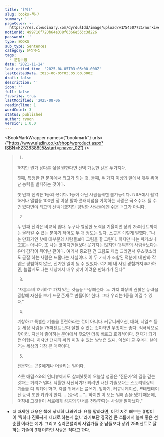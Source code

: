 ```yaml
---
title: '[책]'
slug: books-책-7
summary: ''
pageCover: >-
  https://res.cloudinary.com/dyrdul1dd/image/upload/v1754507721/norkive-notion-images/1754507721390-photo-1538045698727-ac45d4365100.jpg
notionId: 499716f720b64e338f0366e553c3d226
password: ''
type: BOOKS
sub_type: Sentences
category: 문장수집
tags:
  - 문장수집
date: '2021-11-24'
last_edited_time: '2025-08-05T03:05:00.000Z'
lastEditedDate: 2025-08-05T03:05:00.000Z
draft: false
description: ''
icon: ''
full: false
favorite: true
lastModified: '2025-08-06'
readingTime: 1
wordCount: 3
status: published
author: ryoon
version: 1.0.0
---
```


<BookMarkWrapper names={"bookmark"} urls={"https://www.aladin.co.kr/shop/wproduct.aspx?ISBN=K232838895&start=pnaver_02"} />

> 1.
>
> 하지만 뭔가 남다른 삶을 원한다면 선택 가능한 길은 두가지다.
>
>
> 첫째, 특정한 한 분야에서 최고가 되는 것. 둘째, 두 가지 이상의 일에서 매우 뛰어난 능력을 발휘하는 것이다.
>
>
> 첫 번째 전략은 1등의 몫이다. 1등이 아닌 사람들에겐 불가능이다. NBA에서 활약하거나 앨범을 100만 장 이상 팔아 플래티넘을 기록하는 사람은 극소수다. 될 수만 있다면야 최고의 선택이겠지만 평범한 사람들에겐 쉬운 목표가 아니다.
>
>
> 2.
>
>
> 두 번째 전략은 비교적 쉽다. 누구나 일정한 노력을 기울이면 상위 25퍼센트까지는 올라갈 수 있는 분야가 적어도 두 개 정도는 있다. 스콧은 이렇게 말했다. "나는 만화가인 탓에 대부분의 사람들보다 그림을 잘 그린다. 하지만 나는 피카소나 고흐는 아니다. 또 나는 코미디언들보다 웃기지는 않지만 대부분의 사람들보다는 유머 감각이 뛰어난 편이다. 여기서 중요한 건 그림도 제법 그리면서 우스갯소리도 곧잘 하는 사람은 드물다는 사실이다. 이 두 가지가 조합된 덕분에 내 만화 작업은 평범하지 않은, 진기한 일이 될 수 있었다. 여기에 내 사업 경험까지 추가하면, 놀랍게도 나는 세상에서 매우 찾기 어려운 만화가가 된다."
>
>
> 3.
>
>
> "자본주의 흐귀하고 가치 있는 것들을 보상해준다. 두 가지 이상의 괜찮은 능력을 결합해 자신을 보기 드문 존재로 만들어야 한다. 그때 우리는 1등을 이길 수 있다."
>
>
> 4.
>
>
> 거창하고 특별한 기술을 훈련하라는 것이 아니다. 커뮤니케이션, 대화, 세일즈 등등 세상 사람들 75퍼센트 보다 잘할 수 있는 것이라면 무엇이든 좋다. 적극적으로 찾아라. 자신이 좋아하는 분야에서 찾으면 더욱 빠르고 효과적이다. 천재가 되기란 어렵다. 하지만 천재와 싸워 이길 수 있는 방법은 있다. 이것이 곧 우리가 살아가는 세상의 가장 큰 매력이다.
>
>
> 5.
>
>
> 전문화는 곤충에게나 어울리는 일이다.
>
>
> 스콧 애덤스와의 인터뷰에서도 살펴봤듯이 오늘날 성공은 '전문가'의 길을 걷는 것과는 거리가 멀다. 탁월한 사진작가가 되려면 사진 기술보다는 스토리텔링의 기술을 더 익혀야 하고, 이를 위해서는 글쓰기, 말하기, 커뮤니케이션, 프레젠테이션 능력 또한 키워야 한다. .. (중략)... "...하지만 이 모든 일에 손을 댔기 때문에, 마침내 그것들이 서로에게 성공의 단서를 전달한다는 사실을 알아냈다."
>
>

+ 더 자세한 내용은 책에 상세히 나와있다. 요를 말하자면, 이것 저것 해보는 경험이 이 '뭐하나 진득하게 제대로 하는게 없니'라기보단 결국엔 큰 흐름에서 볼때 좋은 선순환 이라는 얘기. 그리고 실리콘밸리의 사업가들 중 남들보다 상위 25퍼센트로 잘하는 기술이 3개 이하인 사람은 적다고 한다. 

